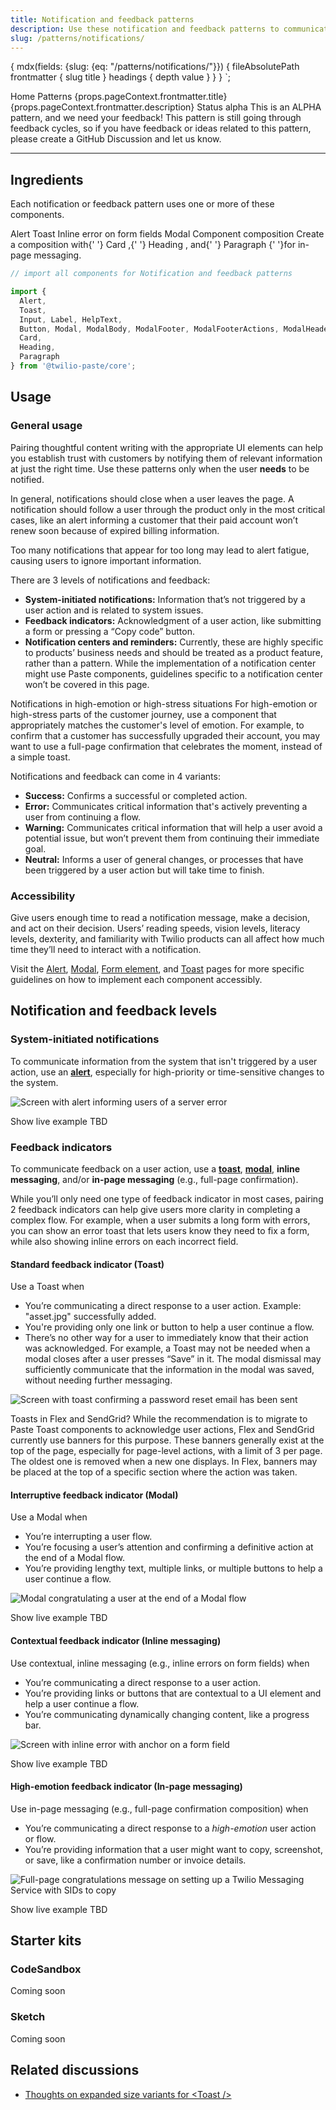 ```yaml
---
title: Notification and feedback patterns
description: Use these notification and feedback patterns to communicate timely information to users.
slug: /patterns/notifications/
---
```



  {
    mdx(fields: {slug: {eq: "/patterns/notifications/"}}) {
      fileAbsolutePath
      frontmatter {
        slug
        title
      }
      headings {
        depth
        value
      }
    }
  }
`;

<content>

<Breadcrumb>
  <BreadcrumbItem to="/">Home</BreadcrumbItem>
  <BreadcrumbItem to="/patterns">Patterns</BreadcrumbItem>
</Breadcrumb>
<Heading as="h1" variant="heading10">{props.pageContext.frontmatter.title}</Heading>
<Paragraph>{props.pageContext.frontmatter.description}</Paragraph>

<Box as="dl" display="flex">
  <Text as="dt" color="colorTextWeak" lineHeight="lineHeight30">
    <Box width="size10">
      Status
    </Box>
  </Text>
  <Text as="dd">
    alpha
  </Text>
</Box>

<Callout variant="warning">
  <CalloutTitle>This is an ALPHA pattern, and we need your feedback!</CalloutTitle>
  <CalloutText>
    This pattern is still going through feedback cycles, so if you have feedback or ideas related to this pattern, please create a <Anchor href="https://github.com/twilio-labs/paste/discussions">GitHub Discussion</Anchor> and let us know.
  </CalloutText>
</Callout>

</content>

---

<contentwrapper>

<PageAside data={props.data.mdx} />

<content>

## Ingredients

Each notification or feedback pattern uses one or more of these components.

<Grid gutter="space30" marginBottom="space80">
  <Column>
    <Stack orientation="vertical" spacing="space50">
      <Card>
        <Heading as="h3" variant="heading40" marginBottom="space0">
          <Anchor href="/components/alert">
            Alert
          </Anchor>
        </Heading>
      </Card>
      <Card>
        <Heading as="h3" variant="heading40" marginBottom="space0">
          <Anchor href="/components/toast">
            Toast
          </Anchor>
        </Heading>
      </Card>
    </Stack>
  </Column>
  <Column>
    <Stack orientation="vertical" spacing="space50">
      <Card>
        <Heading as="h3" variant="heading40" marginBottom="space0">
          <Anchor href="/form-elements/input/#input-with-inline-error">
            Inline error on form fields
          </Anchor>
        </Heading>
      </Card>
      <Card>
        <Heading as="h3" variant="heading40" marginBottom="space0">
          <Anchor href="/components/modal">
            Modal
          </Anchor>
        </Heading>
      </Card>
    </Stack>
  </Column>
  <Column>
    <Card>
      <Heading as="h3" variant="heading40">
        Component composition
      </Heading>
      <Paragraph marginBottom="space0">
        Create a composition with{' '}
        <Anchor href="/components/card">
          Card
        </Anchor>
        ,{' '}
        <Anchor href="/components/heading">
          Heading
        </Anchor>
        , and{' '}
        <Anchor href="/components/paragraph">
          Paragraph
        </Anchor>
        {' '}for in-page messaging.
      </Paragraph>
    </Card>
  </Column>
</Grid>

```jsx
// import all components for Notification and feedback patterns

import {
  Alert,
  Toast,
  Input, Label, HelpText,
  Button, Modal, ModalBody, ModalFooter, ModalFooterActions, ModalHeader, ModalHeading,
  Card,
  Heading,
  Paragraph
} from '@twilio-paste/core';
```

## Usage

### General usage

Pairing thoughtful content writing with the appropriate UI elements can help you establish trust with customers by notifying them of relevant information at just the right time. Use these patterns only when the user **needs** to be notified.

In general, notifications should close when a user leaves the page. A notification should follow a user through the product only in the most critical cases, like an alert informing a customer that their paid account won’t renew soon because of expired billing information.

Too many notifications that appear for too long may lead to alert fatigue, causing users to ignore important information.

There are 3 levels of notifications and feedback:

- **System-initiated notifications:** Information that’s not triggered by a user action and is related to system issues.
- **Feedback indicators:** Acknowledgment of a user action, like submitting a form or pressing a “Copy code” button.
- **Notification centers and reminders:** Currently, these are highly specific to products’ business needs and should be treated as a product feature, rather than a pattern. While the implementation of a notification center might use Paste components, guidelines specific to a notification center won’t be covered in this page.

<Callout>
  <CalloutTitle>
    Notifications in high-emotion or high-stress situations
  </CalloutTitle>
  <CalloutText>
    For high-emotion or high-stress parts of the customer journey, use a component that appropriately matches the customer's level of emotion. For example, to confirm that a customer has successfully upgraded their account, you may want to use a full-page confirmation that celebrates the moment, instead of a simple toast.
  </CalloutText>
</Callout>

Notifications and feedback can come in 4 variants:

- **Success:** Confirms a successful or completed action.
- **Error:** Communicates critical information that's actively preventing a user from continuing a flow.
- **Warning:** Communicates critical information that will help a user avoid a potential issue, but won’t prevent them from continuing their immediate goal.
- **Neutral:** Informs a user of general changes, or processes that have been triggered by a user action but will take time to finish.

### Accessibility

Give users enough time to read a notification message, make a decision, and act on their decision. Users’ reading speeds, vision levels, literacy levels, dexterity, and familiarity with Twilio products can all affect how much time they’ll need to interact with a notification.

Visit the [Alert](/components/alert), [Modal](/components/modal), [Form element](/form-elements/input), and [Toast](/components/toast) pages for more specific guidelines on how to implement each component accessibly.

## Notification and feedback levels

### System-initiated notifications

To communicate information from the system that isn't triggered by a user action, use an **[alert](/components/alert)**, especially for high-priority or time-sensitive changes to the system.

![Screen with alert informing users of a server error](../../../assets/images/patterns/notifications-alert@3x.png)

<Box marginBottom="space80">
  <Disclosure variant="contained">
    <DisclosureHeading as="h4" variant="heading50">
      Show live example
    </DisclosureHeading>
    <DisclosureContent>
      TBD
    </DisclosureContent>
  </Disclosure>
</Box>

### Feedback indicators

To communicate feedback on a user action, use a **[toast](/components/toast)**, **[modal](/components/modal)**, **inline messaging**, and/or **in-page messaging** (e.g., full-page confirmation).

While you’ll only need one type of feedback indicator in most cases, pairing 2 feedback indicators can help give users more clarity in completing a complex flow. For example, when a user submits a long form with errors, you can show an error toast that lets users know they need to fix a form, while also showing inline errors on each incorrect field.

#### Standard feedback indicator (Toast)

Use a Toast when

- You’re communicating a direct response to a user action. Example: "asset.jpg" successfully added.
- You're providing only one link or button to help a user continue a flow.
- There’s no other way for a user to immediately know that their action was acknowledged. For example, a Toast may not be needed when a modal closes after a user presses “Save” in it. The modal dismissal may sufficiently communicate that the information in the modal was saved, without needing further messaging.

![Screen with toast confirming a password reset email has been sent](../../../assets/images/patterns/notifications-toast@3x.png)

<Callout>
  <CalloutTitle>
    Toasts in Flex and SendGrid?
  </CalloutTitle>
  <CalloutText>
    <Paragraph>
      While the recommendation is to migrate to Paste Toast components to acknowledge user actions, Flex and SendGrid currently use banners for this purpose.
    </Paragraph>
    <Paragraph>
      These banners generally exist at the top of the page, especially for page-level actions, with a limit of 3 per page. The oldest one is removed when a new one displays. In Flex, banners may be placed at the top of a specific section where the action was taken.
    </Paragraph>
  </CalloutText>
</Callout>

#### Interruptive feedback indicator (Modal)

Use a Modal when

- You’re interrupting a user flow.
- You’re focusing a user’s attention and confirming a definitive action at the end of a Modal flow.
- You’re providing lengthy text, multiple links, or multiple buttons to help a user continue a flow.

![Modal congratulating a user at the end of a Modal flow](../../../assets/images/patterns/notifications-modal@3x.png)

<Box marginBottom="space80">
  <Disclosure variant="contained">
    <DisclosureHeading as="h5" variant="heading50">
      Show live example
    </DisclosureHeading>
    <DisclosureContent>
      TBD
    </DisclosureContent>
  </Disclosure>
</Box>

#### Contextual feedback indicator (Inline messaging)

Use contextual, inline messaging (e.g., inline errors on form fields) when

- You’re communicating a direct response to a user action.
- You’re providing links or buttons that are contextual to a UI element and help a user continue a flow.
- You’re communicating dynamically changing content, like a progress bar.

![Screen with inline error with anchor on a form field](../../../assets/images/patterns/notifications-inline-messaging@3x.png)

<Box marginBottom="space80">
  <Disclosure variant="contained">
    <DisclosureHeading as="h5" variant="heading50">
      Show live example
    </DisclosureHeading>
    <DisclosureContent>
      TBD
    </DisclosureContent>
  </Disclosure>
</Box>

#### High-emotion feedback indicator (In-page messaging)

Use in-page messaging (e.g., full-page confirmation composition) when

- You’re communicating a direct response to a *high-emotion* user action or flow.
- You’re providing information that a user might want to copy, screenshot, or save, like a confirmation number or invoice details.

![Full-page congratulations message on setting up a Twilio Messaging Service with SIDs to copy](../../../assets/images/patterns/notifications-inpage-messaging@3x.png)

<Box marginBottom="space80">
  <Disclosure variant="contained">
    <DisclosureHeading as="h5" variant="heading50">
      Show live example
    </DisclosureHeading>
    <DisclosureContent>
      TBD
    </DisclosureContent>
  </Disclosure>
</Box>

## Starter kits

### CodeSandbox

Coming soon

### Sketch

Coming soon

## Related discussions

- [Thoughts on expanded size variants for <Toast /\>](https://github.com/twilio-labs/paste/discussions/834)

</content>

</contentwrapper>
